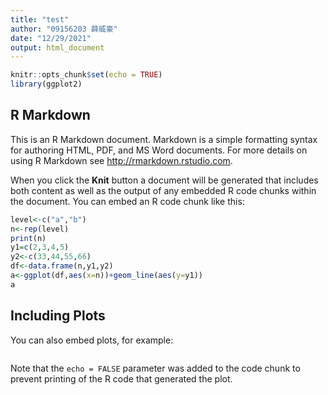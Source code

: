```yaml
---
title: "test"
author: "09156203 薛威豪"
date: "12/29/2021"
output: html_document
---
```


```r
knitr::opts_chunk$set(echo = TRUE)
library(ggplot2)
```

## R Markdown

This is an R Markdown document. Markdown is a simple formatting syntax for authoring HTML, PDF, and MS Word documents. For more details on using R Markdown see <http://rmarkdown.rstudio.com>.

When you click the **Knit** button a document will be generated that includes both content as well as the output of any embedded R code chunks within the document. You can embed an R code chunk like this:

```r
level<-c("a","b")
n<-rep(level)
print(n)
y1=c(2,3,4,5)
y2<-c(33,44,55,66)
df<-data.frame(n,y1,y2)
a<-ggplot(df,aes(x=n))+geom_line(aes(y=y1))
a
```

## Including Plots

You can also embed plots, for example:

```r

```

Note that the `echo = FALSE` parameter was added to the code chunk to prevent printing of the R code that generated the plot.
